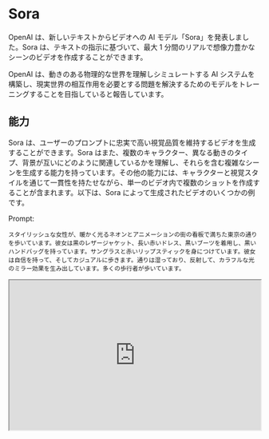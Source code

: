 # Sora


OpenAI は、新しいテキストからビデオへの AI モデル「Sora」を発表しました。Sora は、テキストの指示に基づいて、最大 1 分間のリアルで想像力豊かなシーンのビデオを作成することができます。

OpenAI は、動きのある物理的な世界を理解しシミュレートする AI システムを構築し、現実世界の相互作用を必要とする問題を解決するためのモデルをトレーニングすることを目指していると報告しています。

## 能力

Sora は、ユーザーのプロンプトに忠実で高い視覚品質を維持するビデオを生成することができます。Sora はまた、複数のキャラクター、異なる動きのタイプ、背景が互いにどのように関連しているかを理解し、それらを含む複雑なシーンを生成する能力を持っています。その他の能力には、キャラクターと視覚スタイルを通じて一貫性を持たせながら、単一のビデオ内で複数のショットを作成することが含まれます。以下は、Sora によって生成されたビデオのいくつかの例です。

Prompt:

```
スタイリッシュな女性が、暖かく光るネオンとアニメーションの街の看板で満ちた東京の通りを歩いています。彼女は黒のレザージャケット、長い赤いドレス、黒いブーツを着用し、黒いハンドバッグを持っています。サングラスと赤いリップスティックを身につけています。彼女は自信を持って、そしてカジュアルに歩きます。通りは湿っており、反射して、カラフルな光のミラー効果を生み出しています。多くの歩行者が歩いています。
```

<iframe
  src="https://cdn.openai.com/sora/videos/tokyo-walk.mp4"
  width="100%"
  height="300px"
  title="SWR-States"
/>

Prompt:

```
30歳の宇宙飛行士の冒険を描いた映画の予告編で、赤いウールの編み込みモーターサイクルヘルメットを着用し、青空、塩の砂漠、シネマティックスタイル、35mmフィルムで撮影され、鮮やかな色彩。
```

<iframe
  src="https://cdn.openai.com/sora/videos/mitten-astronaut.mp4"
  width="100%"
  height="300px"
  title="SWR-States"
/>

_Video source: https://openai.com/sora_

## 方法

Sora は、ビデオ全体を生成したり、生成されたビデオを拡張できる拡散モデルであると報告されています。また、スケーリング性能を向上させる Transformer アーキテクチャを使用しています。ビデオと画像は、GPT のトークンと同様に、パッチとして表現され、これにより、より長い期間、解像度、およびアスペクト比を可能にする統合されたビデオ生成システムが実現しています。彼らは、Sora がテキストの指示により密接に従うことを可能にする DALL·E 3 で使用される再キャプション技術を使用しています。Sora は、与えられた画像からビデオを生成することもでき、システムが画像を正確にアニメーション化することを可能にします。

## 制限と安全性

Sora の報告された制限には、物理のシミュレーションと原因と結果の欠如が含まれます。プロンプトで説明された空間の詳細やイベント（例：カメラの軌道）も、Sora によって時々誤解されます。OpenAI は、損害と能力を評価するために、Sora をレッドチームとクリエイターに提供していると報告しています。

Prompt:

```
プロンプト：35mmの映画フィルムで撮影された、走る人物のステッププリントシーン。
```

<iframe
  src="https://cdn.openai.com/sora/videos/backward-jogger.mp4"
  width="100%"
  height="300px"
  title="SWR-States"
/>

_Video source: https://openai.com/sora_

Sora モデルによって生成されたビデオの例をこちらで更に閲覧することができます：https://openai.com/sora
